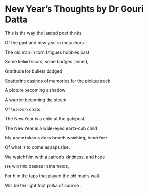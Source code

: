 # New Year's Thoughts by Dr Gouri Datta

This is the way the landed poet thinks

Of the past and new year in metaphors –

The old man in torn fatigues hobbles past

Some keloid scars, some badges pinned, 

Gratitude for bullets dodged

Scattering casings of memories for the pickup truck

A picture becoming a shadow

A warrior becoming the steam

Of tearoom chats.

The New Year is a child at the gatepost,

The New Year is a wide-eyed earth-cub child

My poem takes a deep breath watching, heart fast

Of what is to come as saps rise.

We watch him with a patron’s kindness, and hope

He will find daisies in the fields, 

For him the taps that played the old man’s walk 

Will be the light foot polka of sunrise .
